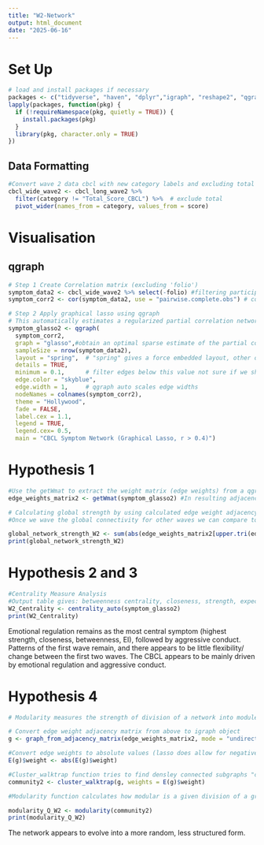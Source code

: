 ```yaml
---
title: "W2-Network"
output: html_document
date: "2025-06-16"
---
```


# Set Up
```r
# load and install packages if necessary
packages <- c("tidyverse", "haven", "dplyr","igraph", "reshape2", "qgraph")
lapply(packages, function(pkg) {
  if (!requireNamespace(pkg, quietly = TRUE)) {
    install.packages(pkg)
  }
  library(pkg, character.only = TRUE)
})
```

## Data Formatting
```r
#Convert wave 2 data cbcl with new category labels and excluding total score to wide format 
cbcl_wide_wave2 <- cbcl_long_wave2 %>%
  filter(category != "Total_Score_CBCL") %>%  # exclude total
  pivot_wider(names_from = category, values_from = score)
```

# Visualisation 

## qgraph
```r
# Step 1 Create Correlation matrix (excluding 'folio')
symptom_data2 <- cbcl_wide_wave2 %>% select(-folio) #filtering participant ID 
symptom_corr2 <- cor(symptom_data2, use = "pairwise.complete.obs") # cor function computes the correlation between columns x and y,  "pairwise.complete.obscomputes each pairwise correlation using only the rows (observations) that have non-missing values for that pair of variables

# Step 2 Apply graphical lasso using qgraph
# This automatically estimates a regularized partial correlation network
symptom_glasso2 <- qgraph(
  symptom_corr2,
  graph = "glasso",#obtain an optimal sparse estimate of the partial correlation matrix using the glasso package (Friedman, Hastie and Tibshirani, 2011)
  sampleSize = nrow(symptom_data2),
  layout = "spring",  # "spring" gives a force embedded layout, other options are "circle" or "groups", in fritz paper she used "layout"
  details = TRUE,
  minimum = 0.1,      # filter edges below this value not sure if we should filter for a maximum too 
  edge.color = "skyblue",
  edge.width = 1,     # qgraph auto scales edge widths
  nodeNames = colnames(symptom_corr2),
  theme = "Hollywood",
  fade = FALSE,
  label.cex = 1.1,
  legend = TRUE,
  legend.cex= 0.5,
  main = "CBCL Symptom Network (Graphical Lasso, r > 0.4)")
```
# Hypothesis 1
```r
#Use the getWmat to extract the weight matrix (edge weights) from a qgraph object 
edge_weights_matrix2 <- getWmat(symptom_glasso2) #In resulting adjacency matrix each cell represents the edge weight correlation between variables can be positive (direct relationship ) or negative (inverse relationship) or 0 (no edge)

# Calculating global strength by using calculated edge weight adjacency matrix from above, excludes diagnoal (repeated relationships), extracts only unique edge weights, takes their absolute value and adds them all up thus global network  strength = sum of absolute edge weights
#Once we wave the global connectivity for other waves we can compare to see if other waves have greater or decreased symptomp connectivity 

global_network_strength_W2 <- sum(abs(edge_weights_matrix2[upper.tri(edge_weights_matrix2)]))
print(global_network_strength_W2)
```

# Hypothesis 2 and 3

```r
#Centrality Measure Analysis 
#Output table gives: betweenness centrality, closeness, strength, expected influence, shortest path length 
W2_Centrality <- centrality_auto(symptom_glasso2)
print(W2_Centrality)
```
Emotional regulation remains as the most central symptom (highest strength, closeness, betweenness, EI), followed by aggressive conduct. Patterns of the first wave remain, and there appears to be little flexibility/ change between the first two waves. The CBCL appears to be mainly driven by emotional regulation and aggressive conduct.

# Hypothesis 4
```r
# Modularity measures the strength of division of a network into modules (i.e., communities or clusters). A higher Q (typically 0.3–0.7) indicates a clearer, well-separated modular structure.

# Convert edge weight adjacency matrix from above to igraph object
g <- graph_from_adjacency_matrix(edge_weights_matrix2, mode = "undirected", weighted = TRUE, diag = FALSE)

#Convert edge weights to absolute values (lasso does allow for negative weight values)
E(g)$weight <- abs(E(g)$weight)

#Cluster_walktrap function tries to find densley connected subgraphs "communities" in a graph via random walks. The idea is that short random walks tend to stay in the same community 
community2 <- cluster_walktrap(g, weights = E(g)$weight)

#Modularity function calculates how modular is a given division of a graph into subgraphs, from (McElroy et al) Q index >0.3 suggesting nodes are arranged in non-random communities 

modularity_Q_W2 <- modularity(community2)
print(modularity_Q_W2)
```
The network appears to evolve into a more random, less structured form. 
